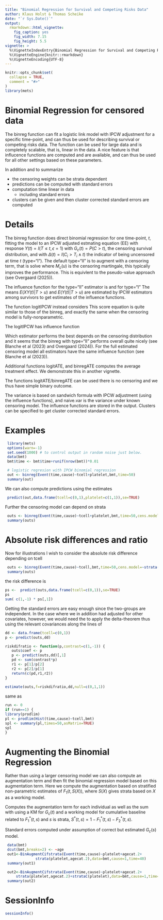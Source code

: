 ```yaml
---
title: "Binomial Regression for Survival and Competing Risks Data"
author: Klaus Holst & Thomas Scheike
date: "`r Sys.Date()`"
output:
  rmarkdown::html_vignette:
    fig_caption: yes
    fig_width: 7.15
    fig_height: 5.5 
vignette: >
  %\VignetteIndexEntry{Binomial Regression for Survival and Competing Risks Data}
  %\VignetteEngine{knitr::rmarkdown}
  %\VignetteEncoding{UTF-8}
---
```


```r
knitr::opts_chunk$set(
  collapse = TRUE,
  comment = "#>"
)
library(mets)
```

Binomial Regression for censored data 
=====================================

The binreg function can fit a logistic link model with IPCW adjustment for a specific time-point, 
and can thus be used for describing survival or competing risks data.
The function can be used for large data and is completely scalable, that is, linear in the data. 
A nice feature is that influcence functions are computed and are available, and can thus be
used for all other settings based on these parameters. 

In addition and to summarize

  - the censoring weights can be strata dependent
  - predictions can be computed with standard errors 
  - computation time linear in data
     - including standard errors
  - clusters can be given and then cluster corrected standard errors are computed


Details
=======

The binreg function does direct binomial regression for one time-point, $t$, fitting the model 
\begin{align*}
P(T \leq t, \epsilon=1 | X )  & = \mbox{expit}( X^T \beta)  = F_1(t,X,\beta)
\end{align*}
to an IPCW adjusted estmating equation (EE) with response  $Y(t)=I(T \leq t, \epsilon=1 )$
\begin{align*}
 U(\beta,\hat G_c) = &  X ( Y(t) \frac{ \Delta(t) }{\hat G_c(T_i \wedge t)} - \mbox{expit}( X^T \beta)) = 0,
\end{align*}
with $G_c(t)=P(C>t)$, the  censoring survival distribution, and  with $\Delta(t) = I( C_i > T_i \wedge t)$
the indicator of being uncensored at time $t$ (type="I"). 
The default type="II" is to augment with a censoring term, that is solve 
\begin{align*}
  &  U(\beta,\hat G_c) + \int_0^t X \frac{\hat E(Y(t)| T>u)}{\hat G_c(u)} d\hat M_c(u) =0 
\end{align*}
where $M_c(u)$ is the censoring martingale, this typically improves the performance. This is equivlent to the 
pseudo-value approach (see Overgaard (2025)).

The influence function for the type="II" estimator is 
\begin{align*}
    U(\beta,G_c) + \int_0^t X \frac{E(Y| T>u)}{G_c(u)} d M_c(u)  
    - \int_0^t  \frac{E(X| T>u) E(Y| T>u)}{G_c(u)} d M_c(u) - \int_0^t \frac{E( X Y| T>u)}{G_c(u)} d M_c(u)  
\end{align*}
and for type="I"
\begin{align*}
  &  U(\beta) + \int_0^t \frac{E( X Y| T>u)}{G_c(u)} d M_c(u).
\end{align*}
The means $E(X Y(t) | T>u)$ and $E(Y(t)| T>u)$ are estimated by IPCW estimators among survivors to get 
estimates of the influence functions.

The function logitIPCW instead considers 
\begin{align*}
 U^{glm}(\beta,\hat G_c) = & \frac{ \Delta(t) }{\hat G_c(T_i \wedge t)}  X  ( Y(t) - \mbox{expit}( X^T \beta)) = 0.
\end{align*}
This score equation is quite similar to those of the binreg, and exactly the same when the censoring model is fully-nonparametric.

The logitIPCW has influence function 
\begin{align*}
  &  U^{glm}(\beta,G_c) + \int_0^t \frac{E( X ( Y - F_1(t,\beta)) | T>u)}{G_c(u)} d M_c(u)  
\end{align*}

Which estimator performs the best depends on the censoring distribution and it seems that the binreg with type="II" performs 
overall quite nicely (see Blanche et al (2023) and Overgaard (2024)).  For the full estimated censoring model all estimators have the
same influence function (see Blanche et al (2023)).

Additional functions logitATE, and binregATE computes the average treatment effect. 
We demonstrate this in another vignette. 

The functions logitATE/binregATE can be used there is no censoring and we thus have simple binary outcome. 

The variance is based on sandwich formula with IPCW adjustment (using the influence functions), 
and naive.var is the variance under known censoring model. The influence functions are stored in the output. 
Clusters can be specified to get cluster corrected standard errors. 

Examples
========


```r
 library(mets)
 options(warn=-1)
 set.seed(1000) # to control output in random noise just below.
 data(bmt)
 bmt$time <- bmt$time+runif(nrow(bmt))*0.01

 # logistic regresion with IPCW binomial regression 
 out <- binreg(Event(time,cause)~tcell+platelet,bmt,time=50)
 summary(out)
```

We can also compute predictions using the estimates 
```r
 predict(out,data.frame(tcell=c(0,1),platelet=c(1,1)),se=TRUE)
```

Further the censoring model can depend on strata 

```r
 outs <- binreg(Event(time,cause)~tcell+platelet,bmt,time=50,cens.model=~strata(tcell,platelet))
 summary(outs)
```

Absolute risk differences and ratio
===================================

Now for illustrations I wish to consider the absolute risk difference
depending on tcell 

```r
 outs <- binreg(Event(time,cause)~tcell,bmt,time=50,cens.model=~strata(tcell))
 summary(outs)
```

the risk difference is 

```r
ps <-  predict(outs,data.frame(tcell=c(0,1)),se=TRUE)
ps
sum( c(1,-1) * ps[,1])
```

Getting the standard errors are easy enough since the two-groups are
independent. In the case where we in addition had adjusted for other covariates, however, we would need 
the to apply the delta-theorem thus using the relevant covariances along the lines of 

```r
dd <- data.frame(tcell=c(0,1))
p <- predict(outs,dd)

riskdifratio <- function(p,contrast=c(1,-1)) {
   outs$coef <- p
   p <- predict(outs,dd)[,1]
   pd <- sum(contrast*p)
   r1 <- p[1]/p[2]
   r2 <- p[2]/p[1]
   return(c(pd,r1,r2))
}
     
estimate(outs,f=riskdifratio,dd,null=c(0,1,1))
```

same as 

```r
run <- 0
if (run==1) {
library(prodlim)
pl <- prodlim(Hist(time,cause)~tcell,bmt)
spl <- summary(pl,times=50,asMatrix=TRUE)
spl
}
```


Augmenting the Binomial Regression 
===================================

Rather than using a larger censoring model we can also compute an  augmentation term and
then fit the binomial regression model based on this augmentation term. 
Here we compute the augmentation based on stratified non-parametric estimates of $F_1(t,S(X))$, 
where $S(X)$ gives strata based on $X$ as a working model. 

 Computes  the augmentation term for each individual as well as the sum
\begin{align*}
 A & = \int_0^t H(u,X) \frac{1}{S^*(u,s)} \frac{1}{G_c(u)} dM_c(u)
\end{align*}
 with 
\begin{align*}
 H(u,X) & = F_1^*(t,S(X)) - F_1^*(u,S(X))
\end{align*}
using a KM for $G_c(t)$ and a working model for cumulative baseline
related to $F_1^*(t,s)$ and $s$ is strata, $S^*(t,s) = 1 - F_1^*(t,s) - F_2^*(t,s)$. 

Standard errors computed under assumption of correct but estimated $G_c(s)$ model.

```r
 data(bmt)
 dcut(bmt,breaks=2) <- ~age 
 out1<-BinAugmentCifstrata(Event(time,cause)~platelet+agecat.2+
			  strata(platelet,agecat.2),data=bmt,cause=1,time=40)
 summary(out1)

 out2<-BinAugmentCifstrata(Event(time,cause)~platelet+agecat.2+
     strata(platelet,agecat.2)+strataC(platelet),data=bmt,cause=1,time=40)
 summary(out2)
```


SessionInfo
============

```r
sessionInfo()
```

